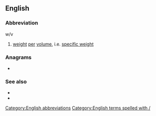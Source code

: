 {{also|WV}}
==English==

===Abbreviation===
{{rfc-header|Abbreviation}}
; w/v

# [[weight]] [[per]] [[volume]], i.e. [[specific weight]]

===Anagrams===
* {{l|en|VW}}

===See also===
* {{l|en|w/w}}
* {{l|en|v/v}}

[[Category:English abbreviations]]
[[Category:English terms spelled with /]]